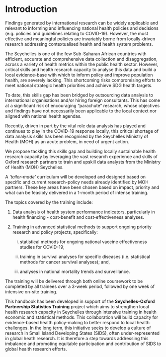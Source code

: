 # Introduction {#introduction}

Findings generated by international research can be widely applicable and relevant to informing and influencing national health policies and decisions (e.g. policies and guidelines relating to COVID-19). However, the most effective and meaningful policies are invariably borne from locally-driven research addressing contextualised health and health system problems.

The Seychelles is one of the few Sub-Saharan African countries with efficient, accurate and comprehensive data collection and disaggregation, across a variety of health metrics within the public health sector. However, critical skills and health research capacity to analyse this data and build a local evidence-base with which to inform policy and improve population health, are severely lacking. This shortcoming risks compromising efforts to meet national strategic health priorities and achieve SDG health targets.

To date, this skills gap has been bridged by outsourcing data analysis to international organisations and/or hiring foreign consultants. This has come at a significant risk of encouraging “parachute” research, whose objectives and findings have not necessarily been applicable to the local context nor aligned with national health agendas.

Recently, driven in part by the vital role data analysis has played and continues to play in the COVID-19 response locally, this critical shortage of data analysis skills has been recognised by the Seychelles Ministry of Health (MOH) as an acute problem, in need of urgent action.

We propose tackling this skills gap and building locally sustainable health research capacity by leveraging the vast research experience and skills of Oxford research partners to train and upskill data analysts from the Ministry of Health (MOH) Seychelles.

A *'tailor-made’* curriculum will be developed and designed based on specific and current research-policy needs already identified by MOH partners. These key areas have been chosen based on impact, priority and what can be feasibly delivered in a 1-month period of intense training.

The topics covered by the training include:

1) Data analysis of health system performance indicators, particularly in health financing - cost-benefit and cost-effectiveness analyses.

2) Training in advanced statistical methods to support ongoing priority research and policy projects, specifically:

    (i) statistical methods for ongoing national vaccine effectiveness studies for COVID-19;
    
    (ii) training in survival analyses for specific diseases (i.e. statistical methods for cancer survival analyses); and,

    (iii) analyses in national mortality trends and surveillance.

The training will be delivered through both online coursework to be completed by all trainees over a 3-week period, followed by one week of intensive on-site training.

This handbook has been developed in support of the **Seychelles-Oxford Partnership Statistics Training** project which aims to strengthen local health research capacity in Seychelles through intensive training in health economic and statistical methods. This collaboration will build capacity for evidence-based health policy-making to better respond to local health challenges. In the long term, this initiative seeks to develop a culture of research in Small Island Developing States (SIDS), often under-represented in global heath research. It is therefore a step towards addressing this imbalance and promoting equitable participation and contribution of SIDS to global health research efforts.
